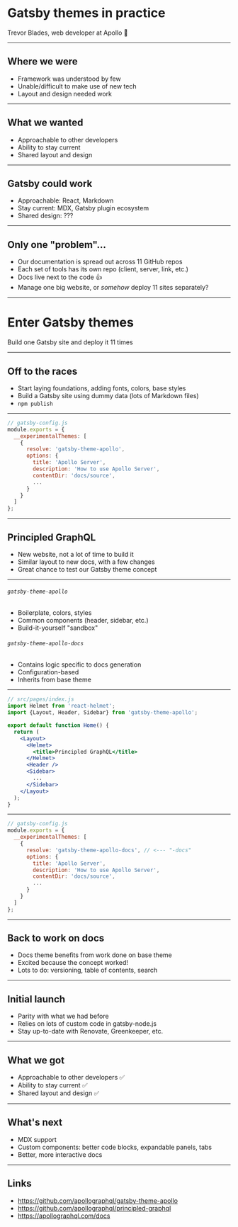 

# Gatsby themes in practice

Trevor Blades, web developer at Apollo 👋

---

## Where we were

- Framework was understood by few
- Unable/difficult to make use of new tech
- Layout and design needed work

---

## What we wanted

- Approachable to other developers
- Ability to stay current
- Shared layout and design

---

## Gatsby could work

- Approachable: React, Markdown
- Stay current: MDX, Gatsby plugin ecosystem
- Shared design: ???

---

## Only one "problem"...

- Our documentation is spread out across 11 GitHub repos
- Each set of tools has its own repo (client, server, link, etc.)
- Docs live next to the code 👍
- Manage one big website, or *somehow* deploy 11 sites separately?

---

# Enter Gatsby themes

Build one Gatsby site and deploy it 11 times

---

## Off to the races

- Start laying foundations, adding fonts, colors, base styles
- Build a Gatsby site using dummy data (lots of Markdown files)
- `npm publish`

---


<HalfSize>

```js
// gatsby-config.js
module.exports = {
  __experimentalThemes: [
    {
      resolve: 'gatsby-theme-apollo',
      options: {
        title: 'Apollo Server',
        description: 'How to use Apollo Server',
        contentDir: 'docs/source',
        ...
      }
    }
  ]
};
```

</HalfSize>

---

## Principled GraphQL

- New website, not a lot of time to build it
- Similar layout to new docs, with a few changes
- Great chance to test our Gatsby theme concept

---


<Split>

###### `gatsby-theme-apollo`

- Boilerplate, colors, styles
- Common components (header, sidebar, etc.)
- Build-it-yourself "sandbox"

</Split>

<Split>

###### `gatsby-theme-apollo-docs`

- Contains logic specific to docs generation
- Configuration-based
- Inherits from base theme

</Split>

---

<HalfSize>

```jsx
// src/pages/index.js
import Helmet from 'react-helmet';
import {Layout, Header, Sidebar} from 'gatsby-theme-apollo';

export default function Home() {
  return (
    <Layout>
      <Helmet>
        <title>Principled GraphQL</title>
      </Helmet>
      <Header />
      <Sidebar>
        ...
      </Sidebar>
    </Layout>
  );
}
```

</HalfSize>

---

<HalfSize>

```js
// gatsby-config.js
module.exports = {
  __experimentalThemes: [
    {
      resolve: 'gatsby-theme-apollo-docs', // <--- "-docs"
      options: {
        title: 'Apollo Server',
        description: 'How to use Apollo Server',
        contentDir: 'docs/source',
        ...
      }
    }
  ]
};
```

</HalfSize>

---

## Back to work on docs

- Docs theme benefits from work done on base theme
- Excited because the concept worked!
- Lots to do: versioning, table of contents, search

---

## Initial launch

- Parity with what we had before
- Relies on lots of custom code in gatsby-node.js
- Stay up-to-date with Renovate, Greenkeeper, etc.

---

## What we got

- Approachable to other developers ✅
- Ability to stay current ✅
- Shared layout and design ✅

---

## What's next

- MDX support
- Custom components: better code blocks, expandable panels, tabs
- Better, more interactive docs

---

## Links

- https://github.com/apollographql/gatsby-theme-apollo
- https://github.com/apollographql/principled-graphql
- https://apollographql.com/docs
